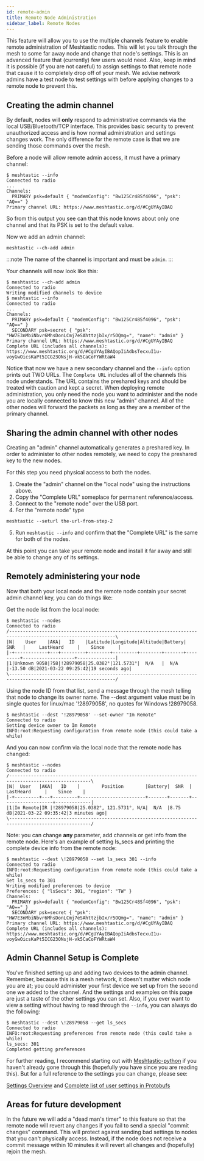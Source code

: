 ```yaml
---
id: remote-admin
title: Remote Node Administration
sidebar_label: Remote Nodes
---
```


This feature will allow you to use the multiple channels feature to enable remote administration of Meshtastic nodes. This will let you talk through the mesh to some far away node and change that node's settings. This is an advanced feature that (currently) few users would need. Also, keep in mind it is possible (if you are not careful) to assign settings to that remote node that cause it to completely drop off of your mesh. We advise network admins have a test node to test settings with before applying changes to a remote node to prevent this.

## Creating the admin channel

By default, nodes will **only** respond to administrative commands via the local USB/Bluetooth/TCP interface. This provides basic security to prevent unauthorized access and is how normal administration and settings changes work. The only difference for the remote case is that we are sending those commands over the mesh.

Before a node will allow remote admin access, it must have a primary channel:

```shell title="Expected output"
$ meshtastic --info
Connected to radio
...
Channels:
  PRIMARY psk=default { "modemConfig": "Bw125Cr48Sf4096", "psk": "AQ==" }
Primary channel URL: https://www.meshtastic.org/d/#CgUYAyIBAQ
```

So from this output you see can that this node knows about only one channel and that its PSK is set to the default value.

Now we add an admin channel:

```shell title="Command"
meshtastic --ch-add admin
```

:::note
The name of the channel is important and must be `admin`.
:::

Your channels will now look like this:

```shell title="Expected output"
$ meshtastic --ch-add admin
Connected to radio
Writing modified channels to device
$ meshtastic --info
Connected to radio
...
Channels:
  PRIMARY psk=default { "modemConfig": "Bw125Cr48Sf4096", "psk": "AQ==" }
  SECONDARY psk=secret { "psk": "HW7E3nMbiNbvr6MhsDonLCmj7eSAhttzjbIx/r5OQmg=", "name": "admin" }
Primary channel URL: https://www.meshtastic.org/d/#CgUYAyIBAQ
Complete URL (includes all channels): https://www.meshtastic.org/d/#CgUYAyIBAQopIiAdbsTecxuI1u-voyGwOicsKaPt5ICG23ONsjH-vk5CaCoFYWRtaW4
```

Notice that now we have a new secondary channel and the `--info` option prints out TWO URLs. The `Complete URL` includes all of the channels this node understands. The URL contains the preshared keys and should be treated with caution and kept a secret. When deploying remote administration, you only need the node you want to administer and the node you are locally connected to know this new "admin" channel. All of the other nodes will forward the packets as long as they are a member of the primary channel.

## Sharing the admin channel with other nodes

Creating an "admin" channel automatically generates a preshared key. In order to administer to other nodes remotely, we need to copy the preshared key to the new nodes.

For this step you need physical access to both the nodes.

1. Create the "admin" channel on the "local node" using the instructions above.
2. Copy the "Complete URL" someplace for permanent reference/access.
3. Connect to the "remote node" over the USB port.
4. For the "remote node" type

```shell
meshtastic --seturl the-url-from-step-2
```

5. Run `meshtastic --info` and confirm that the "Complete URL" is the same for both of the nodes.

At this point you can take your remote node and install it far away and still be able to change any of its settings.

## Remotely administering your node

Now that both your local node and the remote node contain your secret admin channel key, you can do things like:

Get the node list from the local node:

```shell title="Expected output"
$ meshtastic --nodes
Connected to radio
/-------------------------------------------------------------------------------------------------------------\
|N|    User    |AKA|   ID    |Latitude|Longitude|Altitude|Battery|   SNR   |     LastHeard     |    Since     |
|-+------------+---+---------+--------+---------+--------+-------+---------+-------------------+--------------|
|1|Unknown 9058|?58|!28979058|25.0382°|121.5731°|  N/A   |  N/A  |-13.50 dB|2021-03-22 09:25:42|19 seconds ago|
\-------------------------------------------------------------------------------------------------------------/
```

Using the node ID from that list, send a message through the mesh telling that node to change its owner name.
The --dest argument value must be in single quotes for linux/mac '!28979058', no quotes for Windows !28979058.

```shell title="Expected output"
$ meshtastic --dest '!28979058' --set-owner "Im Remote"
Connected to radio
Setting device owner to Im Remote
INFO:root:Requesting configuration from remote node (this could take a while)
```

And you can now confirm via the local node that the remote node has changed:

```shell title="Expected output"
$ meshtastic --nodes
Connected to radio
/----------------------------------------------------------------------------------------------------\
|N|  User   |AKA|   ID    |        Position        |Battery|  SNR  |     LastHeard     |    Since    |
|-+---------+---+---------+------------------------+-------+-------+-------------------+-------------|
|1|Im Remote|IR |!28979058|25.0382°, 121.5731°, N/A|  N/A  |8.75 dB|2021-03-22 09:35:42|3 minutes ago|
\----------------------------------------------------------------------------------------------------/
```

Note: you can change **any** parameter, add channels or get info from the remote node. Here's an example of setting ls_secs and printing the complete device info from the remote node:

```shell title="Expected output"
$ meshtastic --dest \!28979058 --set ls_secs 301 --info
Connected to radio
INFO:root:Requesting configuration from remote node (this could take a while)
Set ls_secs to 301
Writing modified preferences to device
Preferences: { "lsSecs": 301, "region": "TW" }
Channels:
  PRIMARY psk=default { "modemConfig": "Bw125Cr48Sf4096", "psk": "AQ==" }
  SECONDARY psk=secret { "psk": "HW7E3nMbiNbvr6MhsDonLCmj7eSAhttzjbIx/r5OQmg=", "name": "admin" }
Primary channel URL: https://www.meshtastic.org/d/#CgUYAyIBAQ
Complete URL (includes all channels): https://www.meshtastic.org/d/#CgUYAyIBAQopIiAdbsTecxuI1u-voyGwOicsKaPt5ICG23ONsjH-vk5CaCoFYWRtaW4
```

## Admin Channel Setup is Complete

You've finished setting up and adding two devices to the admin channel. Remember, because this is a mesh network, it doesn't matter which node you are at; you could administer your first device we set up from the second one we added to the channel. And the settings and examples on this page are just a taste of the other settings you can set. Also, if you ever want to view a setting without having to read through the `--info`, you can always do the following:

```shell title="--get vs. --info"
$ meshtastic --dest \!28979058 --get ls_secs
Connected to radio
INFO:root:Requesting preferences from remote node (this could take a while)
ls_secs: 301
Completed getting preferences
```

For further reading, I recommend starting out with [Meshtastic-python](/docs/software/python/cli/) if you haven't already gone through this (hopefully you have since you are reading this). But for a full reference to the settings you can change, please see:

[Settings Overview](/docs/settings) and
[Complete list of user settings in Protobufs](/docs/protobufs/api#radioconfiguserpreferences)

## Areas for future development

In the future we will add a "dead man's timer" to this feature so that the remote node will revert any changes if you fail to send a special "commit changes" command. This will protect against sending bad settings to nodes that you can't physically access. Instead, if the node does not receive a commit message within 10 minutes it will revert all changes and (hopefully) rejoin the mesh.
